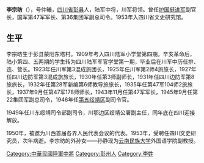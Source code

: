 {{multiple issues|
{{dead end|time=2013-05-17T07:14:38+00:00}}
{{unreferenced|time=2013-05-17T07:14:38+00:00}}
}}
'''李宗昉'''（{{bd|1891年||1954年|}}），号仲曦，[[四川省|四川省]][[彭县|彭县]]人，陆军中将，川军将领。曾任[[护国挺进军|护国挺进军]]副官长，国军第47军军长、第36集团军副总司令。1953年入四川省文史研究馆。

== 生平 ==

李宗昉生于彭县蒙阳东塔村。1909年考入四川陆军小学堂第四期。辛亥革命后，陆小第四、五两期的学生转为四川陆军军官学堂第一期，毕业后在川军中历任排、连、营长。1923年任川军第3混成旅团长，1925年任川军第2师4旅旅长，1927年任四川边防军第3混成旅旅长，1930年任第3师副师长，1931年任四川边防军第8旅旅长，1932年任第28军新编第6师教导旅旅长，1935年任第47军104师2旅旅长，1937年9月任第47军178师师长，1943年11月任第47军军长，1945年9月任第22集团军副总司令，1946年任[[第五绥靖区|第五绥靖区]]副司令官。

1949年任川东绥靖司令部副司令，川鄂边区绥靖公署副主任，同年底在四川迎接解放。

1950年，被邀为川西首届各界人民代表会议的代表。1953年，受聘任四川文史研究员，次年病逝。李宗昉的外孙女——孙静现为[[云南民族大学|云南民族大学]]外国语学院副教授。

[[Category:中華民國陸軍中將|Category:中華民國陸軍中將]]
[[Category:彭州人|Category:彭州人]]
[[Category:李姓|Category:李姓]]